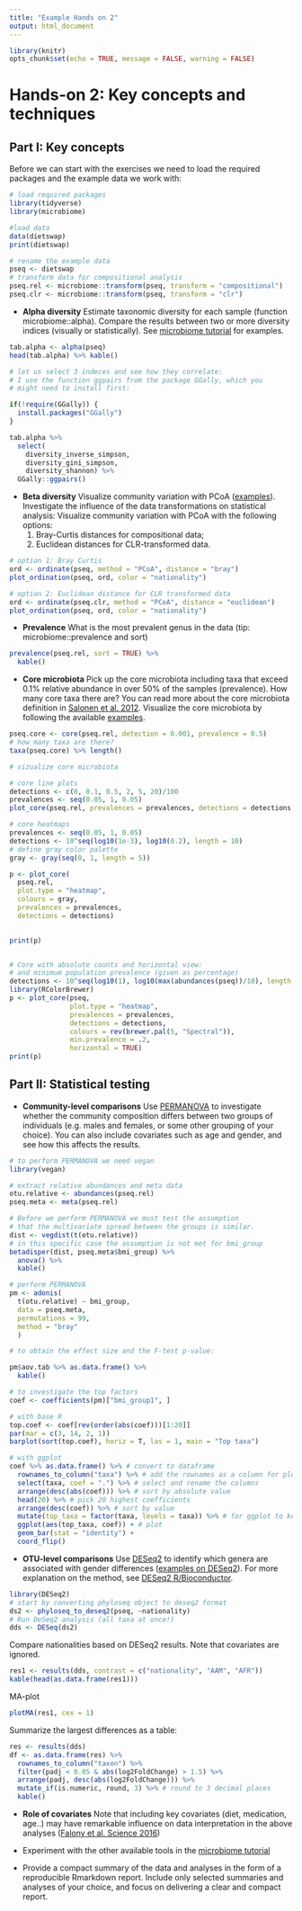 ```yaml
---
title: "Example Hands on 2"
output: html_document
---
```


```r
library(knitr)
opts_chunk$set(echo = TRUE, message = FALSE, warning = FALSE)
```

# Hands-on 2: Key concepts and techniques



## Part I: Key concepts

Before we can start with the exercises we need to load the required packages and the example data we work with:

```r
# load required packages
library(tidyverse)
library(microbiome)

#load data
data(dietswap) 
print(dietswap)

# rename the example data
pseq <- dietswap
# transform data for compositional analysis
pseq.rel <- microbiome::transform(pseq, transform = "compositional")
pseq.clr <- microbiome::transform(pseq, transform = "clr")
```




 * **Alpha diversity** Estimate taxonomic diversity for each sample
     (function microbiome::alpha). Compare the results between two or
     more diversity indices (visually or statistically). See
     [microbiome tutorial](https://microbiome.github.io/tutorials/)
     for examples.
     
```r
tab.alpha <- alpha(pseq)
head(tab.alpha) %>% kable()

# let us select 3 indeces and see how they correlate:
# I use the function ggpairs from the package GGally, which you
# might need to install first:

if(!require(GGally)) {
  install.packages("GGally")
}

tab.alpha %>%
  select(
    diversity_inverse_simpson, 
    diversity_gini_simpson, 
    diversity_shannon) %>%
  GGally::ggpairs()
```


 * **Beta diversity** Visualize community variation with PCoA
     ([examples](https://microbiome.github.io/tutorials/Ordination.html)).
     Investigate the influence of the data transformations on
     statistical analysis: Visualize community variation with PCoA
     with the following options:  
     1) Bray-Curtis distances for
     compositional data;  
     2) Euclidean distances for CLR-transformed
     data.
     
     
```r
# option 1: Bray Curtis
ord <- ordinate(pseq, method = "PCoA", distance = "bray")
plot_ordination(pseq, ord, color = "nationality")

# option 2: Euclidean distance for CLR transformed data
ord <- ordinate(pseq.clr, method = "PCoA", distance = "euclidean")
plot_ordination(pseq, ord, color = "nationality")
```


 * **Prevalence** What is the most prevalent genus in the data (tip:
     microbiome::prevalence and sort)

```r
prevalence(pseq.rel, sort = TRUE) %>% 
  kable()
```


 * **Core microbiota** Pick up the core microbiota including taxa that
     exceed 0.1% relative abundance in over 50% of the samples
     (prevalence). How many core taxa there are? You can read more about the core microbiota definition in [Salonen et al. 2012](https://www.clinicalmicrobiologyandinfection.com/article/S1198-743X(14)60962-9/fulltext). Visualize the core microbiota by following the available [examples](https://microbiome.github.io/tutorials/Core.html).
     
     
```r
pseq.core <- core(pseq.rel, detection = 0.001, prevalence = 0.5)
# how many taxa are there?
taxa(pseq.core) %>% length()

# vizualize core microbiota

# core line plots
detections <- c(0, 0.1, 0.5, 2, 5, 20)/100
prevalences <- seq(0.05, 1, 0.05)
plot_core(pseq.rel, prevalences = prevalences, detections = detections, plot.type = "lineplot")

# core heatmaps
prevalences <- seq(0.05, 1, 0.05)
detections <- 10^seq(log10(1e-3), log10(0.2), length = 10)
# define gray color palette
gray <- gray(seq(0, 1, length = 5))

p <- plot_core(
  pseq.rel, 
  plot.type = "heatmap", 
  colours = gray, 
  prevalences = prevalences, 
  detections = detections)
  

print(p)


# Core with absolute counts and horizontal view:
# and minimum population prevalence (given as percentage)
detections <- 10^seq(log10(1), log10(max(abundances(pseq))/10), length = 10)
library(RColorBrewer)
p <- plot_core(pseq, 
               plot.type = "heatmap",
               prevalences = prevalences,
               detections = detections,
               colours = rev(brewer.pal(5, "Spectral")),
               min.prevalence = .2, 
               horizontal = TRUE)
print(p)
```



## Part II: Statistical testing

 * **Community-level comparisons** Use
     [PERMANOVA](https://microbiome.github.io/tutorials/PERMANOVA.html)
     to investigate whether the community composition differs between
     two groups of individuals (e.g. males and females, or some other
     grouping of your choice). You can also include covariates such as
     age and gender, and see how this affects the results.

```r
# to perform PERMANOVA we need vegan
library(vegan)

# extract relative abundances and meta data
otu.relative <- abundances(pseq.rel)
pseq.meta <- meta(pseq.rel)

# Before we perform PERMANOVA we must test the assumption 
# that the multivariate spread between the groups is similar.
dist <- vegdist(t(otu.relative))
# in this specific case the assumption is not met for bmi_group
betadisper(dist, pseq.meta$bmi_group) %>%
  anova() %>% 
  kable()

# perform PERMANOVA
pm <- adonis(
  t(otu.relative) ~ bmi_group,
  data = pseq.meta,
  permutations = 99,
  method = "bray"
  )

# to obtain the effect size and the F-test p-value:
```


```r
pm$aov.tab %>% as.data.frame() %>%
  kable()

# to investigate the top factors
coef <- coefficients(pm)["bmi_group1", ]

# with base R
top.coef <- coef[rev(order(abs(coef)))[1:20]]
par(mar = c(3, 14, 2, 1))
barplot(sort(top.coef), horiz = T, las = 1, main = "Top taxa")

# with ggplot
coef %>% as.data.frame() %>% # convert to dataframe
  rownames_to_column("taxa") %>% # add the rownames as a column for plotting
  select(taxa, coef = ".") %>% # select and rename the columns
  arrange(desc(abs(coef))) %>% # sort by absolute value
  head(20) %>% # pick 20 highest coefficients
  arrange(desc(coef)) %>% # sort by value
  mutate(top_taxa = factor(taxa, levels = taxa)) %>% # for ggplot to keep order we need factor
  ggplot(aes(top_taxa, coef)) + # plot
  geom_bar(stat = "identity") +
  coord_flip()

```


 * **OTU-level comparisons** Use
     [DESeq2](https://genomebiology.biomedcentral.com/articles/10.1186/s13059-014-0550-8)
     to identify which genera are associated with gender differences
     ([examples on
     DESeq2](https://microbiome.github.io/tutorials/all.html)). For
     more explanation on the method, see [DESeq2
     R/Bioconductor](http://bioconductor.org/packages/devel/bioc/vignettes/DESeq2/inst/doc/DESeq2.html).
     
```r
library(DESeq2)
# start by converting phyloseq object to deseq2 format
ds2 <- phyloseq_to_deseq2(pseq, ~nationality)
# Run DeSeq2 analysis (all taxa at once!)
dds <- DESeq(ds2)
```

Compare nationalities based on DESeq2 results. Note that covariates are ignored.

```r
res1 <- results(dds, contrast = c("nationality", "AAM", "AFR"))
kable(head(as.data.frame(res1)))
```


MA-plot

```r
plotMA(res1, cex = 1)
```

Summarize the largest differences as a table:

```r
res <- results(dds)
df <- as.data.frame(res) %>% 
  rownames_to_column("taxon") %>%
  filter(padj < 0.05 & abs(log2FoldChange) > 1.5) %>%  
  arrange(padj, desc(abs(log2FoldChange))) %>%
  mutate_if(is.numeric, round, 3) %>% # round to 3 decimal places
  kable()
```


  * **Role of covariates** Note that including key covariates (diet,
     medication, age..) may have remarkable influence on data
     interpretation in the above analyses ([Falony et al. Science
     2016](https://science.sciencemag.org/content/352/6285/560.abstract?ijkey=ADV4ZnF4mHYIg&keytype=ref&siteid=sci))

 * Experiment with the other available tools in the [microbiome
   tutorial](https://microbiome.github.io/tutorials/)
   
   


 * Provide a compact summary of the data and analyses in the form of a
   reproducible Rmarkdown report. Include only selected summaries and
   analyses of your choice, and focus on delivering a clear and
   compact report.
